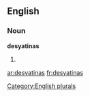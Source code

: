 ==English==

===Noun===
'''desyatinas'''

# {{plural of|[[desyatina]]}}

[[Category:English plurals]]

[[ar:desyatinas]]
[[fr:desyatinas]]